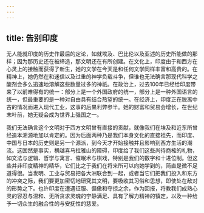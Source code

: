 ```yaml
---
---
---
```

title: 告别印度
---




无人能就印度的历史作最后的定论，如就埃及、巴比伦以及亚述的历史所能做的那样；因为那历史还在被缔造，那文明还在有所创建。在文化上，印度由于和西方在心灵上的接触而获得了新生，她的文学在今天是和任何文学同样丰富和高贵的。在精神上，她仍然在和迷信以及过重的神学负载斗争，但谁也无法确言那现代科学之酸剂会多么迅速地溶解这些数量过多的神祇。在政治上，过去100年已经给印度带来了以前难得有的统一：部分上是一个外国政府的统一，部分上是一种外国语言的统一，但最重要的是一种对自由具有结合热望的统一。在经济上，印度正在脱离中古的情况而进入现代工业，这事的后果利弊参半。她的财富和贸易会增长，在世纪末叶前，她无疑会成为世界上强国之一。

我们无法确言这个文明对于西方文明曾有直接的贡献，就像我们在埃及和近东所曾经追本溯源地加以肯定的。因为后面两种乃是我们本身文化的直接祖先，而印度、中国与日本的历史则是另一个源派，到今天才开始接触并且影响到西方生活的潮流。这固然是事实，横越喜马拉雅山的障碍，印度给了我们这些尚待商榷的礼物，如文法与逻辑、哲学与寓言、催眠术与棋戏，特别是我们的数字和十进位制。但这些并非印度精神的精华，它们比之于我们在将来所可以向她学到的，简直是微不足道得很。当发明、工业与贸易把各大洲联合到一起，或者当它们把我们投入和东方的冲突之际，我们要更加密切地研究其文明，要吸收其习俗和思想，即使处在敌对的形势之下。也许印度在遭遇征服、倨傲和夺掠之余，作为回报，将教我们成熟心灵的容忍与温和、无所贪求灵魂的宁静满足、具有了解力精神的镇定，以及一种给予一切众生的融合性的与安抚性的慈爱。